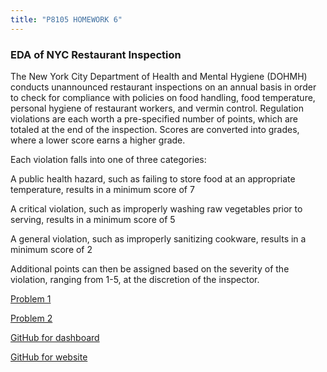 ```yaml
---
title: "P8105 HOMEWORK 6"
---
```


### EDA of NYC Restaurant Inspection

The New York City Department of Health and Mental Hygiene (DOHMH) conducts unannounced restaurant inspections on an annual basis in order to check for compliance with policies on food handling, food temperature, personal hygiene of restaurant workers, and vermin control. Regulation violations are each worth a pre-specified number of points, which are totaled at the end of the inspection. Scores are converted into grades, where a lower score earns a higher grade.

Each violation falls into one of three categories:

A public health hazard, such as failing to store food at an appropriate temperature, results in a minimum score of 7

A critical violation, such as improperly washing raw vegetables prior to serving, results in a minimum score of 5

A general violation, such as improperly sanitizing cookware, results in a minimum score of 2

Additional points can then be assigned based on the severity of the violation, ranging from 1-5, at the discretion of the inspector.

[Problem 1](hw6_problem_1.html)

[Problem 2](https://caimanqi.shinyapps.io/shiny_dashboard_template/)

[GitHub for dashboard](https://github.com/monkeydnear/p8105_hw6_yx2450)

[GitHub for website](https://github.com/caimanqi/p8105_hw6_mc4433)